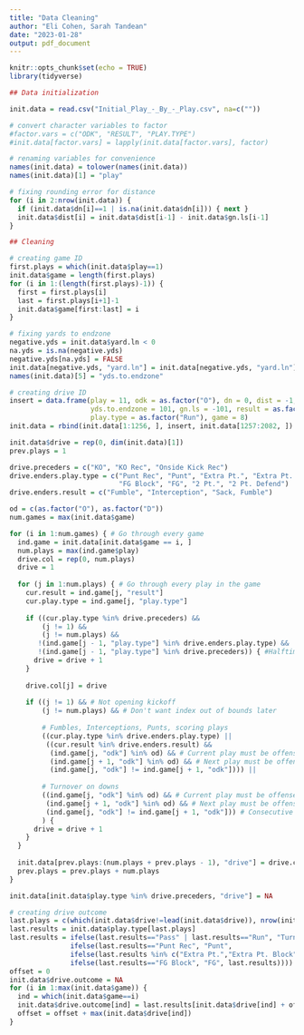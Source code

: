 ```yaml
---
title: "Data Cleaning"
author: "Eli Cohen, Sarah Tandean"
date: "2023-01-28"
output: pdf_document
---
```


```r
knitr::opts_chunk$set(echo = TRUE)
library(tidyverse)
```

```r
## Data initialization

init.data = read.csv("Initial_Play_-_By_-_Play.csv", na=c(""))

# convert character variables to factor
#factor.vars = c("ODK", "RESULT", "PLAY.TYPE")
#init.data[factor.vars] = lapply(init.data[factor.vars], factor)

# renaming variables for convenience
names(init.data) = tolower(names(init.data))
names(init.data)[1] = "play"

# fixing rounding error for distance
for (i in 2:nrow(init.data)) {
  if (init.data$dn[i]==1 | is.na(init.data$dn[i])) { next }
  init.data$dist[i] = init.data$dist[i-1] - init.data$gn.ls[i-1]
}

```

```r
## Cleaning

# creating game ID
first.plays = which(init.data$play==1)
init.data$game = length(first.plays)
for (i in 1:(length(first.plays)-1)) {
  first = first.plays[i]
  last = first.plays[i+1]-1
  init.data$game[first:last] = i
}

# fixing yards to endzone
negative.yds = init.data$yard.ln < 0
na.yds = is.na(negative.yds)
negative.yds[na.yds] = FALSE
init.data[negative.yds, "yard.ln"] = init.data[negative.yds, "yard.ln"] + 100
names(init.data)[5] = "yds.to.endzone"

# creating drive ID
insert = data.frame(play = 11, odk = as.factor("O"), dn = 0, dist = -1, 
                    yds.to.endzone = 101, gn.ls = -101, result = as.factor(""), 
                    play.type = as.factor("Run"), game = 8)
init.data = rbind(init.data[1:1256, ], insert, init.data[1257:2082, ])

init.data$drive = rep(0, dim(init.data)[1])
prev.plays = 1

drive.preceders = c("KO", "KO Rec", "Onside Kick Rec")
drive.enders.play.type = c("Punt Rec", "Punt", "Extra Pt.", "Extra Pt. Block", 
                           "FG Block", "FG", "2 Pt.", "2 Pt. Defend")
drive.enders.result = c("Fumble", "Interception", "Sack, Fumble")

od = c(as.factor("O"), as.factor("D"))
num.games = max(init.data$game)

for (i in 1:num.games) { # Go through every game
  ind.game = init.data[init.data$game == i, ]
  num.plays = max(ind.game$play)
  drive.col = rep(0, num.plays)
  drive = 1
  
  for (j in 1:num.plays) { # Go through every play in the game
    cur.result = ind.game[j, "result"]
    cur.play.type = ind.game[j, "play.type"]
    
    if ((cur.play.type %in% drive.preceders) &&
        (j != 1) &&
        (j != num.plays) &&
       !(ind.game[j - 1, "play.type"] %in% drive.enders.play.type) &&
       !(ind.game[j - 1, "play.type"] %in% drive.preceders)) { #Halftime kickoff
      drive = drive + 1
    }
    
    drive.col[j] = drive
    
    if ((j != 1) && # Not opening kickoff
        (j != num.plays) && # Don't want index out of bounds later
        
        # Fumbles, Interceptions, Punts, scoring plays
        ((cur.play.type %in% drive.enders.play.type) ||
         ((cur.result %in% drive.enders.result) &&
          (ind.game[j, "odk"] %in% od) && # Current play must be offense or defense
          (ind.game[j + 1, "odk"] %in% od) && # Next play must be offense or defense
          (ind.game[j, "odk"] != ind.game[j + 1, "odk"]))) ||
        
        # Turnover on downs
        ((ind.game[j, "odk"] %in% od) && # Current play must be offense or defense
         (ind.game[j + 1, "odk"] %in% od) && # Next play must be offense or defense
         (ind.game[j, "odk"] != ind.game[j + 1, "odk"])) # Consecutive plays are on different sides of the ball
        ) {
      drive = drive + 1
    }
  }
  
  init.data[prev.plays:(num.plays + prev.plays - 1), "drive"] = drive.col
  prev.plays = prev.plays + num.plays
}

init.data[init.data$play.type %in% drive.preceders, "drive"] = NA
```

```r
# creating drive outcome
last.plays = c(which(init.data$drive!=lead(init.data$drive)), nrow(init.data))
last.results = init.data$play.type[last.plays]
last.results = ifelse(last.results=="Pass" | last.results=="Run", "Turnover on Downs", 
               ifelse(last.results=="Punt Rec", "Punt", 
               ifelse(last.results %in% c("Extra Pt.","Extra Pt. Block","2 Pt.","2 Pt. Defend"), "TD",
               ifelse(last.results=="FG Block", "FG", last.results))))
offset = 0
init.data$drive.outcome = NA
for (i in 1:max(init.data$game)) {
  ind = which(init.data$game==i)
  init.data$drive.outcome[ind] = last.results[init.data$drive[ind] + offset]
  offset = offset + max(init.data$drive[ind])
}
```


